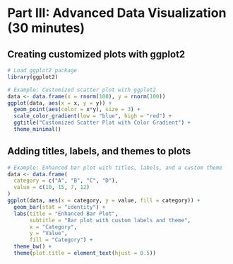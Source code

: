 
# Part III: Advanced Data Visualization (30 minutes) {-}



## Creating customized plots with ggplot2 {-}
```r

# Load ggplot2 package
library(ggplot2)

# Example: Customized scatter plot with ggplot2
data <- data.frame(x = rnorm(100), y = rnorm(100))
ggplot(data, aes(x = x, y = y)) +
  geom_point(aes(color = x*y), size = 3) +
  scale_color_gradient(low = "blue", high = "red") +
  ggtitle("Customized Scatter Plot with Color Gradient") +
  theme_minimal()

```


## Adding titles, labels, and themes to plots {-}

```r
# Example: Enhanced bar plot with titles, labels, and a custom theme
data <- data.frame(
  category = c("A", "B", "C", "D"),
  value = c(10, 15, 7, 12)
)
ggplot(data, aes(x = category, y = value, fill = category)) +
  geom_bar(stat = "identity") +
  labs(title = "Enhanced Bar Plot",
       subtitle = "Bar plot with custom labels and theme",
       x = "Category",
       y = "Value",
       fill = "Category") +
  theme_bw() +
  theme(plot.title = element_text(hjust = 0.5))
```

